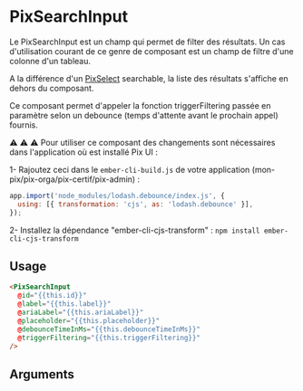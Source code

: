 

<Meta title="Others/SearchInput" component="PixSearchInput" argTypes={stories.argTypes} />

# PixSearchInput

Le PixSearchInput est un champ qui permet de filter des résultats. Un cas d'utilisation courant de ce genre de composant est un champ de filtre d'une colonne d'un tableau.

A la différence d'un [PixSelect](?path=/docs/form-select--default#withsearch) searchable, la liste des résultats s'affiche en dehors du composant.

Ce composant permet d'appeler la fonction triggerFiltering passée en paramètre selon un debounce (temps d'attente avant le prochain appel) fournis.

⚠️ ⚠️ ⚠️ Pour utiliser ce composant des changements sont nécessaires dans l'application où est installé Pix UI :

1- Rajoutez ceci dans le `ember-cli-build.js` de votre application (mon-pix/pix-orga/pix-certif/pix-admin) :

```js
app.import('node_modules/lodash.debounce/index.js', {
  using: [{ transformation: 'cjs', as: 'lodash.debounce' }],
});
```

2- Installez la dépendance "ember-cli-cjs-transform" : `npm install ember-cli-cjs-transform`

<Canvas>
  <Story name="Default" story={stories.Default} height={80} />
</Canvas>

## Usage

```html
<PixSearchInput
  @id="{{this.id}}"
  @label="{{this.label}}"
  @ariaLabel="{{this.ariaLabel}}"
  @placeholder="{{this.placeholder}}"
  @debounceTimeInMs="{{this.debounceTimeInMs}}"
  @triggerFiltering="{{this.triggerFiltering}}"
/>
```

## Arguments

<ArgsTable story="Default" />
